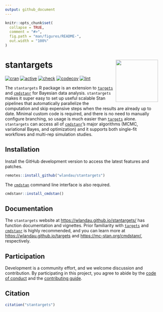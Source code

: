 ```yaml
---
output: github_document
---
```


```r
knitr::opts_chunk$set(
  collapse = TRUE,
  comment = "#>",
  fig.path = "man/figures/README-",
  out.width = "100%"
)
```

# stantargets <img src='man/figures/logo.png' align="right" height="139"/>

[![cran](http://www.r-pkg.org/badges/version/stantargets)](https://cran.r-project.org/package=stantargets)
[![active](https://www.repostatus.org/badges/latest/active.svg)](https://www.repostatus.org/#active)
[![check](https://github.com/wlandau/stantargets/workflows/check/badge.svg)](https://github.com/wlandau/stantargets/actions?query=workflow%3Acheck)
[![codecov](https://codecov.io/gh/wlandau/stantargets/branch/main/graph/badge.svg?token=3T5DlLwUVl)](https://codecov.io/gh/wlandau/targets)
[![lint](https://github.com/wlandau/stantargets/workflows/lint/badge.svg)](https://github.com/wlandau/stantargets/actions?query=workflow%3Alint)

The `stantargets` R package is an extension to [`targets`](https://github.com/wlandau/targets) and [`cmdstanr`](https://github.com/stan-dev/cmdstanr) for Bayesian data analysis. `stantargets` makes it super easy to set up useful scalable Stan pipelines that automatically parallelize the computation and skip expensive steps when the results are already up to date. Minimal custom code is required, and there is no need to manually configure branching, so usage is much easier than [`targets`](https://github.com/wlandau/targets) alone. `stantargets` can access all of [`cmdstanr`](https://github.com/stan-dev/cmdstanr)'s major algorithms (MCMC, variational Bayes, and optimization) and it supports both single-fit workflows and multi-rep simulation studies.

## Installation

Install the GitHub development version to access the latest features and patches.

```r
remotes::install_github("wlandau/stantargets")
```

The [`cmdstan`](https://github.com/stan-dev/cmdstan) command line interface is also required.

```r
cmdstanr::install_cmdstan()
```

## Documentation

The `stantargets` website at <https://wlandau.github.io/stantargets/> has function documentation and vignettes. Prior familiarity with [`targets`](https://github.com/wlandau/targets) and [`cmdstanr`](https://github.com/stan-dev/cmdstanr) is highly recommended, and you can learn more at <https://wlandau.github.io/targets> and <https://mc-stan.org/cmdstanr/>, respectively.

## Participation

Development is a community effort, and we welcome discussion and contribution. By participating in this project, you agree to abide by the [code of conduct](https://github.com/wlandau/stantargets/blob/main/CODE_OF_CONDUCT.md) and the [contributing guide](https://github.com/wlandau/stantargets/blob/main/CONTRIBUTING.md).

## Citation

```r
citation("stantargets")
```
